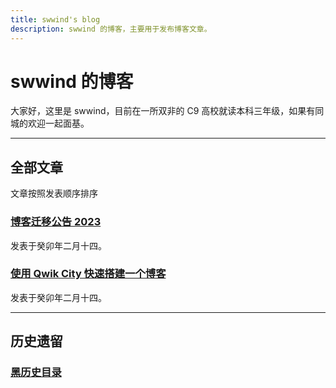 ```yaml
---
title: swwind's blog
description: swwind 的博客，主要用于发布博客文章。
---
```


# swwind 的博客

大家好，这里是 swwind，目前在一所双非的 C9 高校就读本科三年级，如果有同城的欢迎一起面基。

---

## 全部文章

文章按照发表顺序排序

### [博客迁移公告 2023](/annouce/blog-transfer)

发表于癸卯年二月十四。

### [使用 Qwik City 快速搭建一个博客](/post/qwik-blog)

发表于癸卯年二月十四。

---

## 历史遗留

### [黑历史目录](/black-history)
